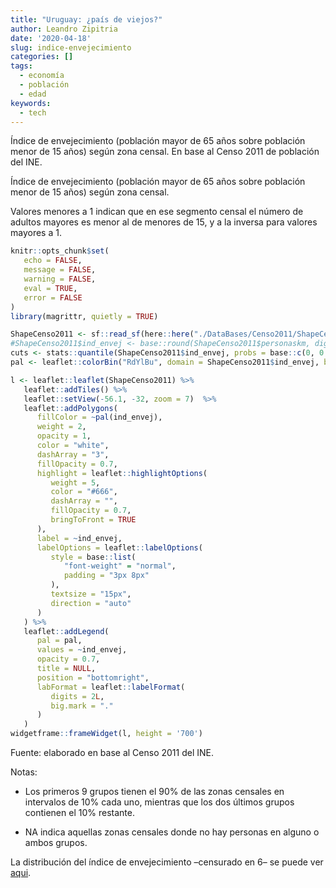 ```yaml
---
title: "Uruguay: ¿país de viejos?"
author: Leandro Zipitria
date: '2020-04-18'
slug: indice-envejecimiento
categories: []
tags:
  - economía
  - población
  - edad
keywords:
  - tech
---
```


Índice de envejecimiento (población mayor de 65 años sobre población menor de 15 años) según zona censal. En base al Censo 2011 de población del INE.

<!--more-->

Índice de envejecimiento (población mayor de 65 años sobre población menor de 15 años) según zona censal.


Valores menores a 1 indican que en ese segmento censal el número de adultos mayores es menor al de menores de 15, y a la inversa para valores mayores a 1.

```r
knitr::opts_chunk$set(
   echo = FALSE,
   message = FALSE,
   warning = FALSE,
   eval = TRUE,
   error = FALSE
)
library(magrittr, quietly = TRUE)
```

```r
ShapeCenso2011 <- sf::read_sf(here::here("./DataBases/Censo2011/ShapeCenso2011_envejecimiento.shp"))
#ShapeCenso2011$ind_envej <- base::round(ShapeCenso2011$personaskm, digits = 0)
cuts <- stats::quantile(ShapeCenso2011$ind_envej, probs = base::c(0, 0.1, 0.2, 0.3, 0.4, 0.5, 0.6, 0.7, 0.8, 0.9, 0.95, 1), na.rm = T)
pal <- leaflet::colorBin("RdYlBu", domain = ShapeCenso2011$ind_envej, bins = cuts, reverse = TRUE)
```

```r
l <- leaflet::leaflet(ShapeCenso2011) %>%
   leaflet::addTiles() %>%
   leaflet::setView(-56.1, -32, zoom = 7)  %>%
   leaflet::addPolygons(
      fillColor = ~pal(ind_envej),
      weight = 2,
      opacity = 1,
      color = "white",
      dashArray = "3",
      fillOpacity = 0.7,
      highlight = leaflet::highlightOptions(
         weight = 5,
         color = "#666",
         dashArray = "",
         fillOpacity = 0.7,
         bringToFront = TRUE
      ),
      label = ~ind_envej,
      labelOptions = leaflet::labelOptions(
         style = base::list(
            "font-weight" = "normal",
            padding = "3px 8px"
         ),
         textsize = "15px",
         direction = "auto"
      )
   ) %>%
   leaflet::addLegend(
      pal = pal,
      values = ~ind_envej,
      opacity = 0.7,
      title = NULL,
      position = "bottomright",
      labFormat = leaflet::labelFormat(
         digits = 2L,
         big.mark = "."
      )
   )
widgetframe::frameWidget(l, height = '700')
```

Fuente: elaborado en base al Censo 2011 del INE.

Notas: 

   * Los primeros 9 grupos tienen el 90% de las zonas censales en intervalos de 10% cada uno, mientras que los dos últimos grupos contienen el 10% restante. 

   * NA indica aquellas zonas censales donde no hay personas en alguno o ambos grupos.


La distribución del índice de envejecimiento --censurado en 6-- se puede ver [aqui](https://raw.githubusercontent.com/UnaImagen/UnaImagen/master/DataBases/Censo2011/IndiceEnvejecimiento.jpeg).
